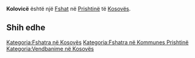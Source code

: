 {{Fshat në Kosovës
 | Emri                = Kolovicë
| sqi_N_name = Kolovicë
| sqi_N_FULL_NAME_RO = Kolovicë
| sqi_N_FULL_NAME_ND_RO = Kolovice
| sqi_N_SORT_NAME_RG = KOLOVICE
| sqi_N_FULL_NAME_RG = Kolovicë
| sqi_N_FULL_NAME_ND_RG = Kolovice
| srp_N_name = Kojlovica
| srp_N_FULL_NAME_RO = Kojlovica
| srp_N_FULL_NAME_ND_RO = Kojlovica
| srp_N_SORT_NAME_RG = KOJLOVICA
| srp_N_FULL_NAME_RG = Kojlovica
| srp_N_FULL_NAME_ND_RG = Kojlovica
| srp_NS_name = Којловица
| srp_NS_FULL_NAME_RO = Којловица
| srp_NS_FULL_NAME_ND_RO = Којловица
| srp_NS_SORT_NAME_RG = КОЈЛОВИЦА
| srp_NS_FULL_NAME_RG = Којловица
| srp_NS_FULL_NAME_ND_RG = Којловица
| srp_V_name = Kojilovica
| srp_V_FULL_NAME_RO = Kojilovica
| srp_V_FULL_NAME_ND_RO = Kojilovica
| srp_V_SORT_NAME_RG = KOJILOVICA
| srp_V_FULL_NAME_RG = Kojilovica
| srp_V_FULL_NAME_ND_RG = Kojilovica

 | Emri (Rasa dhanore) = 
 | Figura              = 
 | Shteti              = Kosovo
 | Komuna              = Prishtinë
 | Kodi postar         = 
 | Sipërfaqja          = 

 | Popullsia           = 

 | Regj. i popullsisë  = 
 | Dend. e popullsisë  = 
 | Faqja zyrtare       = 
 <!--- Koordinatat ----> 
 | Gjerësia            = 42.68612
 | Gjatësia            = 21.198627
 | Lartësia            = 
}}
'''Kolovicë''' është një [[Fshat]] në [[Prishtinë]] të [[Kosovës]].

<!-- == Gjeografia == -->
<!-- == Historia == -->
<!-- == Demografia == -->
== Shih edhe ==
{{Komuna Prishtinë}}
{{Kosovo-Administrata-Cung}}

[[Kategoria:Fshatra në Kosovës]]
[[Kategoria:Fshatra në Kommunes Prishtinë]]
[[Kategoria:Vendbanime në Kosovës]]